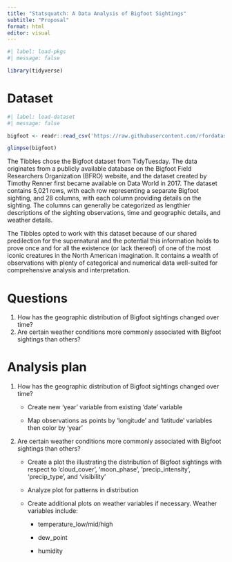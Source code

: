 ```yaml
---
title: "Statsquatch: A Data Analysis of Bigfoot Sightings"
subtitle: "Proposal"
format: html
editor: visual
---
```


```r
#| label: load-pkgs
#| message: false

library(tidyverse)
```

# Dataset

```r
#| label: load-dataset
#| message: false

bigfoot <- readr::read_csv('https://raw.githubusercontent.com/rfordatascience/tidytuesday/master/data/2022/2022-09-13/bigfoot.csv')

glimpse(bigfoot)
```

The Tibbles chose the Bigfoot dataset from TidyTuesday. The data originates from a publicly available database on the Bigfoot Field Researchers Organization (BFRO) website, and the dataset created by Timothy Renner first became available on Data World in 2017. The dataset contains 5,021 rows, with each row representing a separate Bigfoot sighting, and 28 columns, with each column providing details on the sighting. The columns can generally be categorized as lengthier descriptions of the sighting observations, time and geographic details, and weather details.

The Tibbles opted to work with this dataset because of our shared predilection for the supernatural and the potential this information holds to prove once and for all the existence (or lack thereof) of one of the most iconic creatures in the North American imagination. It contains a wealth of observations with plenty of categorical and numerical data well-suited for comprehensive analysis and interpretation.

# Questions

1.  How has the geographic distribution of Bigfoot sightings changed over time?
2.  Are certain weather conditions more commonly associated with Bigfoot sightings than others?

# Analysis plan

1.  How has the geographic distribution of Bigfoot sightings changed over time?
    -   Create new 'year' variable from existing 'date' variable

    -   Map observations as points by 'longitude' and 'latitude' variables then color by 'year'
2.  Are certain weather conditions more commonly associated with Bigfoot sightings than others?
    -   Create a plot the illustrating the distribution of Bigfoot sightings with respect to 'cloud_cover', 'moon_phase', 'precip_intensity', 'precip_type', and 'visibility'

    -   Analyze plot for patterns in distribution

    -   Create additional plots on weather variables if necessary. Weather variables include:

        -   temperature_low/mid/high

        -   dew_point

        -   humidity
